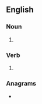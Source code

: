 ==English==

===Noun===
{{head|en|noun plural form}}

# {{plural of|canter|lang=en}}

===Verb===
{{head|en|verb form}}

# {{en-third-person singular of|canter}}

===Anagrams===
* {{anagrams|en|a=acenrst|Castner|Cretans|carnets|nectars|recants|scanter|tanrecs|trances}}